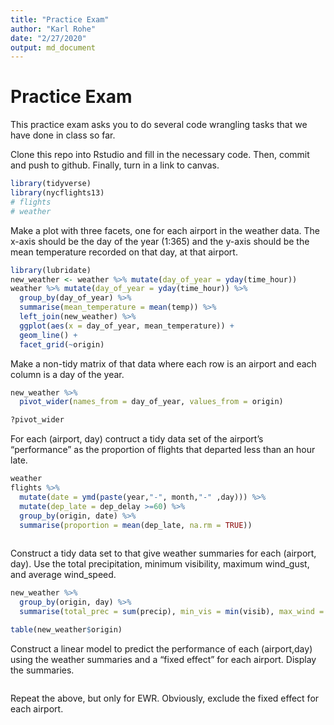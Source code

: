 ```yaml
---
title: "Practice Exam"
author: "Karl Rohe"
date: "2/27/2020"
output: md_document
---
```


# Practice Exam

This practice exam asks you to do several code wrangling tasks that we have done in class so far. 

Clone this repo into Rstudio and fill in the necessary code.  Then, commit and push to github.  Finally, turn in a link to canvas. 



```r
library(tidyverse)
library(nycflights13)
# flights
# weather
```


Make a plot with three facets, one for each airport in the weather data.  The x-axis should be the day of the year (1:365) and the y-axis should be the mean temperature recorded on that day, at that airport.
```r
library(lubridate)
new_weather <- weather %>% mutate(day_of_year = yday(time_hour))
weather %>% mutate(day_of_year = yday(time_hour)) %>%
  group_by(day_of_year) %>%
  summarise(mean_temperature = mean(temp)) %>%
  left_join(new_weather) %>%
  ggplot(aes(x = day_of_year, mean_temperature)) +
  geom_line() +
  facet_grid(~origin)
```


Make a non-tidy matrix of that data where each row is an airport and each column is a day of the year.  

```r
new_weather %>%
  pivot_wider(names_from = day_of_year, values_from = origin)

?pivot_wider
```


For each (airport, day) contruct a tidy data set of the airport's "performance" as the proportion of flights that departed less than an hour late. 
```r
weather
flights %>%
  mutate(date = ymd(paste(year,"-", month,"-" ,day))) %>%
  mutate(dep_late = dep_delay >=60) %>%
  group_by(origin, date) %>%
  summarise(proportion = mean(dep_late, na.rm = TRUE))
 

```

Construct a tidy data set to that give weather summaries for each (airport, day).  Use the total precipitation, minimum visibility, maximum wind_gust, and average wind_speed.  
```r
new_weather %>%
  group_by(origin, day) %>%
  summarise(total_prec = sum(precip), min_vis = min(visib), max_wind = max(wind_gust, na.rm = TRUE), avg_wind_speed = mean(wind_speed, na.rm = TRUE))

table(new_weather$origin)
```

Construct a linear model to predict the performance of each (airport,day) using the weather summaries and a "fixed effect" for each airport.  Display the summaries.  
```r
```

Repeat the above, but only for EWR.  Obviously, exclude the fixed effect for each airport.
```r
```